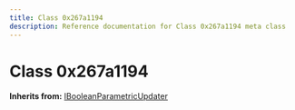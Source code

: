 ```yaml
---
title: Class 0x267a1194
description: Reference documentation for Class 0x267a1194 meta class
---
```



# Class 0x267a1194

**Inherits from:** [IBooleanParametricUpdater](/classes/ibooleanparametricupdater)

<ClassDetails file="/db/classes/0x267a1194.fb8877014f28.json" />
